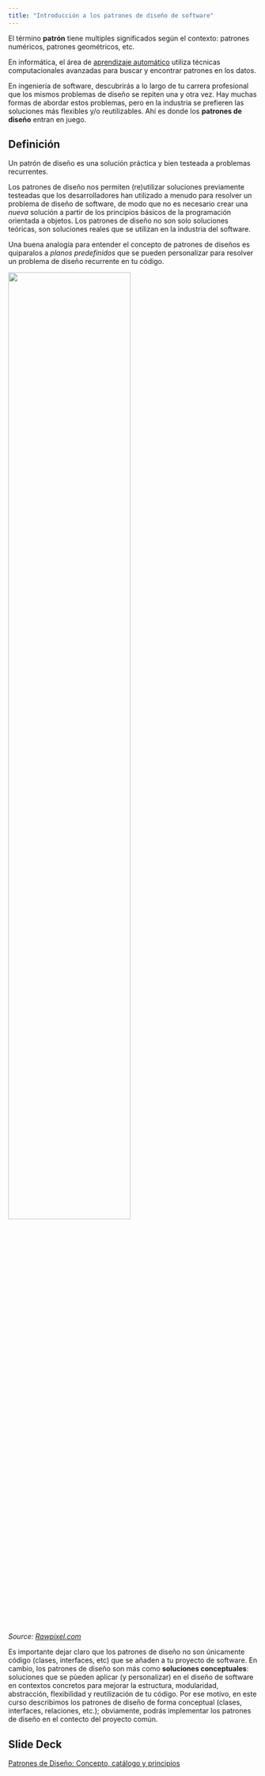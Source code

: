 ```yaml
---
title: "Introducción a los patrones de diseño de software"
---
```



El término **patrón** tiene multiples significados según el contexto: patrones numéricos, patrones geométricos, etc. 


En informática, el área de [aprendizaje automático](https://es.wikipedia.org/wiki/Aprendizaje_autom%C3%A1tico) utiliza   técnicas computacionales avanzadas para buscar y encontrar patrones en los datos. 


En ingeniería de software, descubrirás a lo largo de tu carrera profesional que los mismos problemas de diseño se repiten una y otra vez. Hay muchas formas de abordar estos problemas, pero en la industria se prefieren las soluciones más flexibles y/o reutilizables. Ahí es donde los **patrones de diseño** entran en juego.

::: {.callout-note}
## **Definición**

Un patrón de diseño es una solución práctica y bien testeada a problemas recurrentes.
:::

Los patrones de diseño nos permiten (re)utilizar soluciones previamente testeadas que los desarrolladores han utilizado a menudo para resolver un problema de diseño de software, de modo que no es necesario crear una *nueva* solución a partir de los principios básicos de la programación orientada a objetos. Los patrones de diseño no son solo soluciones teóricas, son soluciones reales que se utilizan en la industria del software. 


Una buena analogía para entender el concepto de patrones de diseños es quiparalos a *planos predefinidos* que se pueden personalizar para resolver un problema de diseño recurrente en tu código.


::: {.column-margin}

![](../images/rawpixel/home-layout-discussion.jpg){fig-alt="Richard Feynman" fig-align="center" width="70%"}

*Source: [Rawpixel.com](https://www.rawpixel.com/image/691263/)*

:::


Es importante dejar claro que los patrones de diseño no son únicamente código (clases, interfaces, etc) que se añaden a tu proyecto de software. En cambio, los patrones de diseño son más como **soluciones conceptuales**: soluciones que se pùeden aplicar (y personalizar) en el diseño de software en contextos concretos para mejorar la estructura, modularidad, abstracción, flexibilidad y reutilización de tu código. Por ese motivo, en este curso describimos los patrones de diseño de forma conceptual (clases, interfaces, relaciones, etc.); obviamente, podrás implementar los patrones de diseño en el contecto del proyecto común.

::: {.callout-tip icon=false}
## **Slide Deck** 

::: slides
[Patrones de Diseño: Concepto, catálogo y principios](02-patrones-slides.qmd)
:::

:::

